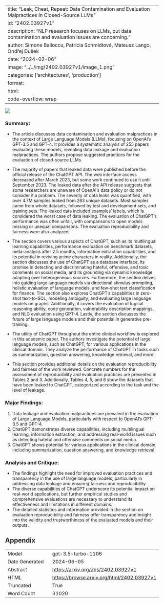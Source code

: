 
---
title: "Leak, Cheat, Repeat: Data Contamination and Evaluation Malpractices in Closed-Source LLMs"
id: "2402.03927v1"
description: "NLP research focuses on LLMs, but data contamination and evaluation issues are concerning."
author: Simone Balloccu, Patrícia Schmidtová, Mateusz Lango, Ondřej Dušek
date: "2024-02-06"
image: "../../img/2402.03927v1/image_1.png"
categories: ['architectures', 'production']
format:
  html:
    code-overflow: wrap
---

![](../../img/2402.03927v1/image_1.png)

### Summary:
- The article discusses data contamination and evaluation malpractices in the context of Large Language Models (LLMs), focusing on OpenAI's GPT-3.5 and GPT-4. It provides a systematic analysis of 255 papers evaluating these models, revealing data leakage and evaluation malpractices. The authors propose suggested practices for the evaluation of closed-source LLMs.

- The majority of papers that leaked data were published before the official release of the ChatGPT API. The web interface access decreased after March 2023, but some work continued to use it until September 2023. The leaked data after the API release suggests that some researchers are unaware of OpenAI's data policy or do not consider it a problem. The severity of data leaks was quantified, with over 4.7M samples leaked from 263 unique datasets. Most samples came from whole datasets, followed by test and development sets, and training sets. The leaked data included examples' labels, which is considered the worst case of data leaking. The evaluation of ChatGPT's performance was often unfair, with comparisons to open models missing or unequal comparisons. The evaluation reproducibility and fairness were also analyzed.

- The section covers various aspects of ChatGPT, such as its multilingual learning capabilities, performance evaluation on benchmark datasets, meta-analysis after 2.5 months, information extraction capabilities, and its potential in reviving anime characters in reality. Additionally, the section discusses the use of ChatGPT as a database interface, its promise in detecting and discriminating hateful, offensive, and toxic comments on social media, and its grounding via dynamic knowledge adapting over heterogeneous sources. Furthermore, the section delves into guiding large language models via directional stimulus prompting, holistic evaluation of language models, and few-shot text classification for finance. The section also explores ChatGPT's capabilities in zero-shot text-to-SQL, modeling ambiguity, and evaluating large language models on graphs. Additionally, it covers the evaluation of logical reasoning ability, code generation, vulnerability description mappings, and NLG evaluation using GPT-4. Lastly, the section discusses the future of large language models and their potential in generative pre-training.

- The utility of ChatGPT throughout the entire clinical workflow is explored in this academic paper. The authors investigate the potential of large language models, such as ChatGPT, for various applications in the clinical domain. They analyze the performance of ChatGPT in tasks such as summarization, question answering, knowledge retrieval, and more.

- This section provides additional details on the evaluation reproducibility and fairness of the work reviewed. Concrete numbers for the assessment of reproducibility and evaluation practices are presented in Tables 2 and 3. Additionally, Tables 4, 5, and 6 show the datasets that have been leaked to ChatGPT, categorized according to the task and the level of leakage.

### Major Findings:
1. Data leakage and evaluation malpractices are prevalent in the evaluation of Large Language Models, particularly with respect to OpenAI's GPT-3.5 and GPT-4.
2. ChatGPT demonstrates diverse capabilities, including multilingual learning, information extraction, and addressing real-world issues such as detecting hateful and offensive comments on social media.
3. ChatGPT shows potential for various applications in the clinical domain, including summarization, question answering, and knowledge retrieval.

### Analysis and Critique:
- The findings highlight the need for improved evaluation practices and transparency in the use of large language models, particularly in addressing data leakage and ensuring fairness and reproducibility.
- The diverse capabilities of ChatGPT underscore its potential impact on real-world applications, but further empirical studies and comprehensive evaluations are necessary to understand its effectiveness and limitations in different domains.
- The detailed statistics and information provided in the section on evaluation reproducibility and fairness offer transparency and insight into the validity and trustworthiness of the evaluated models and their outputs.

## Appendix

|          |          |
|----------|----------|
| Model     | gpt-3.5-turbo-1106       |
| Date Generated     | 2024-06-05       |
| Abstract | [https://arxiv.org/abs/2402.03927v1](https://arxiv.org/abs/2402.03927v1)        |
| HTML     | [https://browse.arxiv.org/html/2402.03927v1](https://browse.arxiv.org/html/2402.03927v1)       |
| Truncated       | True       |
| Word Count       | 31020       |
